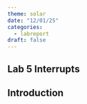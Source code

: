 ```yaml
---
theme: solar
date: "12/01/25"
categories:
  - labreport
draft: false
---
```

## Lab 5 Interrupts

## Introduction
